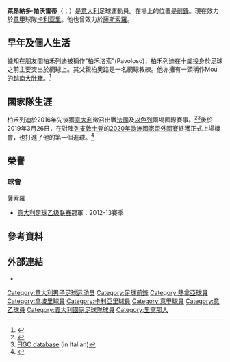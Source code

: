 {{expand|time=2015-06-12T04:24:07+00:00}}
{{noteTA
|G1=football
|G2=uefa
|G3=意甲
|1=zh-hans:帕沃雷蒂;zh-hk:柏禾列迪;zh-tw:帕沃雷蒂;
}}
{{Infobox football biography
| name = 萊昂納多·柏禾列迪<br>Leonardo Pavoletti
| image = Leonardo Pavoletti, 2016.png
| caption = 
| fullname = 
| birth_date = {{Birth date and age|1988|11|26|df=y}}
| birth_place = {{ITA}}[[利佛諾|利佛諾]]
| height = 1.88m<ref>{{Cite web |url=http://www.sscnapoli.it/Squadra/Leonardo-Pavoletti |title=存档副本 |accessdate=2019-04-11 |archive-date=2019-03-27 |archive-url=https://web.archive.org/web/20190327102517/https://www.sscnapoli.it/Squadra/Leonardo-Pavoletti |dead-url=no }}</ref>
| position = [[前鋒|前鋒]]
| currentclub = [[卡利亚里足球俱乐部|卡利亚里]]
| clubnumber = 30
| youthclubs1= Gruppo Sportivo CNFO
| years1 =  2005–2008 | clubs1 = Armando Picchi | caps1 = 59| goals1 = 16
| years2 =  2008–2009 | clubs2 = Viareggio | caps2 = 26| goals2 = 7
| years3 =  2009–2010 | clubs3 = [[柏維亞足球會|柏維亞]] | caps3 = 28| goals3 = 9
| years4 =  2010–2011 | clubs4 = [[尤维斯塔比亚足球俱乐部|祖雲施達比亞]] | caps4 = 7 | goals4 = 0
| years5 =  2011      | clubs5 = [[卡萨莱足球俱乐部|沙西勒斯]] | caps5 = 11 | goals5 = 3
| years6 =  2011–2012 | clubs6 = [[蘭恰諾維圖斯足球俱樂部|蘭斯安奴]] | caps6 = 36| goals6 = 16
| years7 =  2012–2015 | clubs7 = [[薩斯索羅足球體育會|薩斯索羅]] | caps7 = 44| goals7 = 12
| years8 =  2013–2014 | clubs8 = → [[瓦雷泽足球俱乐部|華雷斯]] (loan) | caps8 = 33| goals8 = 24
| years9 =  2015–2017 | clubs9 = [[热那亚板球与足球俱乐部|熱拿亞]] | caps9 = 44 | goals9 = 23
| years10 = 2017–2018     | clubs10 = [[那不勒斯足球俱乐部|拿玻里]] | caps10 = 6 | goals10 = 0
| years11 = 2017–2018     | clubs11 = → [[卡利亚里足球俱乐部|卡利亚里]] (loan) | caps11 = 33 | goals11 = 11
| years12 = 2018– | clubs12 = [[卡利亚里足球俱乐部|卡利亚里]] | caps12 = 85 | goals12 = 23
| nationalyears1 = 2019– |nationalteam1 = [[意大利國家足球隊|意大利]] | nationalcaps1 = 1 | nationalgoals1 = 1
| pcupdate = 2022年1月6日
| ntupdate = 2019年3月26日
}}

'''萊昂納多·帕沃雷蒂'''（{{lang-it|Leonardo Pavoletti}}；{{bd|1988年|11月26日}}）是[[意大利|意大利]]足球運動員。在場上的位置是[[前鋒|前鋒]]。現在效力於[[意大利足球甲级联赛|意甲]]球隊[[卡利亚里足球俱乐部|卡利亚里]]。他也曾效力於[[薩斯索羅足球體育會|薩斯索羅]]。

==早年及個人生活==
據知在朋友間柏禾列迪被稱作"柏禾洛索"(Pavoloso)，柏禾列迪在十歲投身於足球之前主要突出於網球上。其父親柏奧路是一名網球教練。他亦擁有一頭稱作Mou的[[越南|越南]][[大肚豬|大肚豬]]。<ref>{{Cite web|url=http://www.uefa.com/uefachampionsleague/news/newsid=2434167.html?rss=2434167+Who+is+Napoli's+new+signing+Leonardo+Pavoletti?|title=Who is Napoli's new signing Leonardo Pavoletti? - UEFA Champions League - News - UEFA.com|last=Menicucci|first=Paolo|date=3 January 2017|website=UEFA.com|publisher=UEFA|access-date=4 January 2017|archive-date=2019-05-01|archive-url=https://web.archive.org/web/20190501005136/https://www.uefa.com/uefachampionsleague/news/newsid%3D2434167.html%3Frss%3D2434167%2BWho%2Bis%2BNapoli%27s%2Bnew%2Bsigning%2BLeonardo%2BPavoletti%3F|dead-url=no}}</ref>

==國家隊生涯==
柏禾列迪於2016年先後獲[[意大利國家足球隊|意大利]]徵召出戰[[法國國家足球隊|法國]]及[[以色列國家足球隊|以色列]]兩埸國際賽事。<ref>{{cite web|url=http://www.football-italia.net/90472/italy-ventura-calls-new-faces|title=Italy: Ventura calls new faces|publisher=Football Italia|date=27 August 2016|accessdate=27 August 2016|archive-date=2019-03-25|archive-url=https://web.archive.org/web/20190325172215/https://www.football-italia.net/90472/italy-ventura-calls-new-faces|dead-url=no}}</ref><ref>[http://www.figc.it/nazionali/DettaglioConvocato?codiceConvocato=4496&squadra=1 FIGC database] {{Wayback|url=http://www.figc.it/nazionali/DettaglioConvocato?codiceConvocato=4496&squadra=1 |date=20170823074326 }} (in Italian)</ref>後於2019年3月26日，在對陣[[列支敦士登国家足球队|列支敦士登]]的[[2020年歐洲國家盃外圍賽|2020年歐洲國家盃外圍賽]]終獲正式上場機會，也打進了他的第一個進球。<ref>{{cite web|url=https://www.football-italia.net/136257/euro-2020-italy-hit-liechtenstein-six|title=Euro 2020: Italy hit Liechtenstein for six|publisher=Football Italia|date=2019-03-26}}</ref>

== 榮譽 ==
=== 球會 ===
;{{flagicon|ITA}} 薩索羅
* [[意大利足球乙级联赛|意大利足球乙级联赛]]冠軍：2012-13賽季

==參考資料==
{{Reflist}}

==外部連結==
*{{Soccerway}}

<!--{{拿玻里球員名單}}-->
{{Cagliari Calcio squad}}

{{DEFAULTSORT: Pavolett, Leonardo}}
[[Category:意大利男子足球运动员|Category:意大利男子足球运动员]]
[[Category:足球前鋒|Category:足球前鋒]]
[[Category:熱拿亞球員|Category:熱拿亞球員]]
[[Category:拿坡里球員|Category:拿坡里球員]]
[[Category:卡利亞里球員|Category:卡利亞里球員]]
[[Category:意甲球員|Category:意甲球員]]
[[Category:意乙球員|Category:意乙球員]]
[[Category:義大利國家足球隊球員|Category:義大利國家足球隊球員]]
[[Category:里窝那人|Category:里窝那人]]